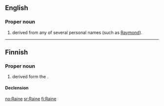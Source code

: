 ==English==

===Proper noun===
{{en-proper noun}}

# {{surname|from=given names|dot=}} derived from any of several personal names (such as [[Raymond]]).

----

==Finnish==

===Proper noun===
{{fi-noun|proper=true}}

# {{given name|male|lang=fi}} derived form the {{etyl|de|fi}} {{term|Rainer|lang=de}}.

====Declension====
{{fi-decl-nalle|Rain|np=1}}

[[no:Raine]]
[[sr:Raine]]
[[fi:Raine]]